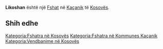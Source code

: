 {{Fshat në Kosovës
 | Emri                = Likoshan
| sqi_D_name = Likoshan
| sqi_D_FULL_NAME_RO = Likoshan
| sqi_D_FULL_NAME_ND_RO = Likoshan
| sqi_D_SORT_NAME_RG = LIKOSHAN
| sqi_D_FULL_NAME_RG = Likoshan
| sqi_D_FULL_NAME_ND_RG = Likoshan
| sqi_V_name = Likoshani
| sqi_V_FULL_NAME_RO = Likoshani Likashan Likashani
| sqi_V_FULL_NAME_ND_RO = Likoshani Likashan Likashani
| sqi_V_SORT_NAME_RG = LIKOSHANI LIKASHAN LIKASHANI
| sqi_V_FULL_NAME_RG = Likoshani Likashan Likashani
| sqi_V_FULL_NAME_ND_RG = Likoshani Likashan Likashani
| srp_N_name = Likošane
| srp_N_FULL_NAME_RO = Likošane
| srp_N_FULL_NAME_ND_RO = Likosane
| srp_N_SORT_NAME_RG = LIKOSANE
| srp_N_FULL_NAME_RG = Likošane
| srp_N_FULL_NAME_ND_RG = Likosane
| srp_NS_name = Ликошане
| srp_NS_FULL_NAME_RO = Ликошане
| srp_NS_FULL_NAME_ND_RO = Ликошане
| srp_NS_SORT_NAME_RG = ЛИКОШАНЕ
| srp_NS_FULL_NAME_RG = Ликошане
| srp_NS_FULL_NAME_ND_RG = Ликошане
| srp_V_name = Likošan
| srp_V_FULL_NAME_RO = Likošan Lukašan
| srp_V_FULL_NAME_ND_RO = Likosan Lukasan
| srp_V_SORT_NAME_RG = LIKOSAN LUKASAN
| srp_V_FULL_NAME_RG = Likošan Lukašan
| srp_V_FULL_NAME_ND_RG = Likosan Lukasan

 | Emri (Rasa dhanore) = 
 | Figura              = 
 | Shteti              = Kosovo
 | Komuna              = Kaçanik
 | Kodi postar         = 
 | Sipërfaqja          = 

 | Popullsia           = 

 | Regj. i popullsisë  = 
 | Dend. e popullsisë  = 
 | Faqja zyrtare       = 
 <!--- Koordinatat ----> 
 | Gjerësia            = 42.698333
 | Gjatësia            = 20.898333
 | Lartësia            = 
}}
'''Likoshan''' është një [[Fshat]] në [[Kaçanik]] të [[Kosovës]].

<!-- == Gjeografia == -->
<!-- == Historia == -->
<!-- == Demografia == -->
== Shih edhe ==
{{Komuna Kaçanik}}
{{Kosovo-Administrata-Cung}}

[[Kategoria:Fshatra në Kosovës]]
[[Kategoria:Fshatra në Kommunes Kaçanik]]
[[Kategoria:Vendbanime në Kosovës]]